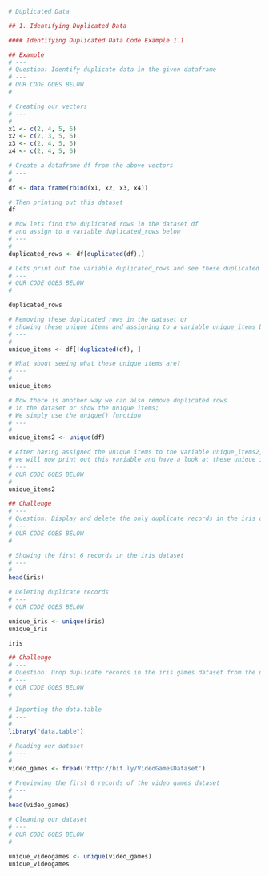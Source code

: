 ```r
# Duplicated Data

## 1. Identifying Duplicated Data

#### Identifying Duplicated Data Code Example 1.1

## Example 
# ---
# Question: Identify duplicate data in the given dataframe
# ---
# OUR CODE GOES BELOW
# 

# Creating our vectors
# ---
# 
x1 <- c(2, 4, 5, 6)
x2 <- c(2, 3, 5, 6)
x3 <- c(2, 4, 5, 6)
x4 <- c(2, 4, 5, 6)

# Create a dataframe df from the above vectors
# ---
#
df <- data.frame(rbind(x1, x2, x3, x4))

# Then printing out this dataset 
df
```
```r
# Now lets find the duplicated rows in the dataset df 
# and assign to a variable duplicated_rows below
# ---
# 
duplicated_rows <- df[duplicated(df),]

# Lets print out the variable duplicated_rows and see these duplicated rows 
# ---
# OUR CODE GOES BELOW
#

duplicated_rows
```
```r
# Removing these duplicated rows in the dataset or 
# showing these unique items and assigning to a variable unique_items below
# ---
#
unique_items <- df[!duplicated(df), ]

# What about seeing what these unique items are?
# ---
#
unique_items
```
```r
# Now there is another way we can also remove duplicated rows 
# in the dataset or show the unique items;
# We simply use the unique() function
# ---
#
unique_items2 <- unique(df)

# After having assigned the unique items to the variable unique_items2, 
# we will now print out this variable and have a look at these unique items 
# ---
# OUR CODE GOES BELOW
# 
unique_items2
```
```r
## Challenge 
# ---
# Question: Display and delete the only duplicate records in the iris dataset below:
# ---
# OUR CODE GOES BELOW 
# 

# Showing the first 6 records in the iris dataset
# ---
# 
head(iris)

# Deleting duplicate records
# ---
# OUR CODE GOES BELOW 
```
```r
unique_iris <- unique(iris)
unique_iris
```
```r
iris
```
```r
## Challenge 
# ---
# Question: Drop duplicate records in the iris games dataset from the url 
# ---
# OUR CODE GOES BELOW
# 

# Importing the data.table
# ---
# 
library("data.table")

# Reading our dataset
# ---
# 
video_games <- fread('http://bit.ly/VideoGamesDataset')

# Previewing the first 6 records of the video games dataset
# ---
# 
head(video_games)

# Cleaning our dataset 
# ---
# OUR CODE GOES BELOW
# 
```
```r
unique_videogames <- unique(video_games)
unique_videogames
```









